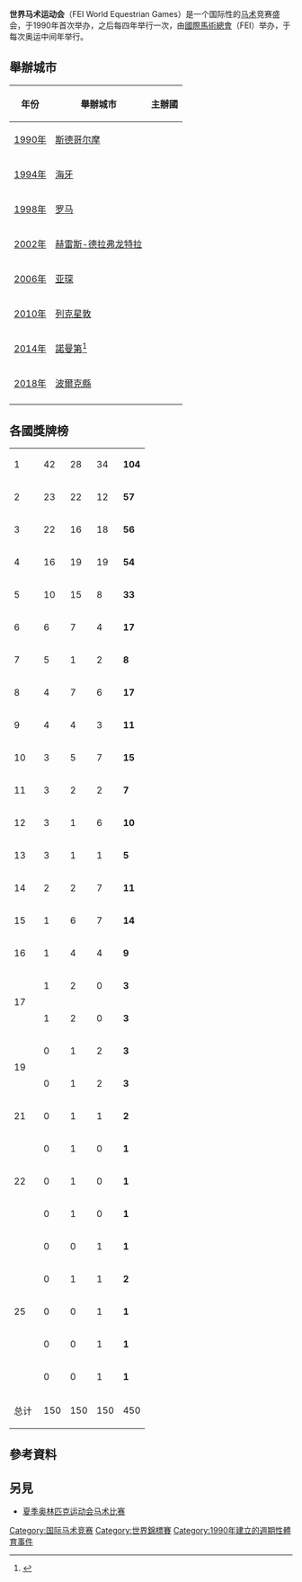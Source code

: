 '''世界马术运动会'''（FEI World Equestrian Games）是一个国际性的[[马术|马术]]竞赛盛会，于1990年首次举办，之后每四年举行一次，由[[國際馬術總會|國際馬術總會]]（FEI）举办，于每次奥运中间年举行。 

== 舉辦城市 ==
{| class=wikitable
!年份||舉辦城市||主辦國
|-
|[[1990年世界马术运动会|1990年]]||[[斯德哥尔摩|斯德哥尔摩]]||{{SWE}}
|-
|[[1994年世界马术运动会|1994年]]||[[海牙|海牙]]||{{NED}}
|-
|[[1998年世界马术运动会|1998年]]||[[罗马|罗马]]||{{ITA}}
|-
|[[2002年世界马术运动会|2002年]]||[[赫雷斯-德拉弗龙特拉|赫雷斯-德拉弗龙特拉]]||{{ESP}}
|-
|[[2006年世界马术运动会|2006年]]||[[亚琛|亚琛]]||{{GER}}
|-
|[[2010年世界马术运动会|2010年]]||[[列克星敦_(肯塔基州)|列克星敦]]||{{USA}}
|-
|[[2014年世界马术运动会|2014年]]||[[諾曼第|諾曼第]]<ref>{{Cite web |url=http://www.alltechfeiweg2014-normandy.com/en/index.php |title=Normandy 2014 |accessdate=2013-10-30 |archive-date=2013-04-22 |archive-url=https://web.archive.org/web/20130422211255/http://www.alltechfeiweg2014-normandy.com/en/index.php |dead-url=yes }}</ref>||{{FRA}}
|-
|[[2018年世界马术运动会|2018年]] ||[[波爾克縣_(北卡羅萊納州)|波爾克縣]]||{{USA}}
|-
|}

== 各國獎牌榜 ==
{| {{RankedMedalTable|nation-width=200px}}
|-
|1||align=left| {{GER}}{{ref|2|2}} || 42 || 28 || 34 ||'''104'''
|-
|2||align=left| {{GBR2}} || 23 || 22 || 12 ||'''57'''
|-
|3||align=left| {{NED}} || 22 || 16 || 18 ||'''56'''
|-
|4||align=left| {{USA}} || 16 || 19 || 19 ||'''54'''
|-
|5||align=left| {{FRA}} || 10 || 15 || 8 ||'''33'''
|-
|6||align=left| {{BEL}} || 6 || 7 || 4 ||'''17'''
|-
|7||align=left| {{NZL}} || 5 || 1 || 2 ||'''8'''
|-
|8||align=left| {{SUI}} || 4 || 7 || 6 ||'''17'''
|-
|9||align=left| {{ITA}} || 4 || 4 || 3 ||'''11'''
|-
|10||align=left| {{DEN}} || 3 || 5 || 7 ||'''15'''
|-
|11||align=left| {{ESP}} || 3 || 2 || 2 ||'''7'''
|-
|12||align=left| {{AUS}} || 3 || 1 || 6 ||'''10'''
|-
|13||align=left| {{UAE}} || 3 || 1 || 1 ||'''5'''
|-
|14||align=left| {{SWE}} || 2 || 2 || 7 ||'''11'''
|-
|15||align=left| {{AUT}} || 1 || 6 || 7 ||'''14'''
|-
|16||align=left| {{CAN}} || 1 || 4 || 4 ||'''9'''
|-
|rowspan=2 |17||align=left| {{BRA}} || 1 || 2 || 0 ||'''3'''
|-
| align=left | {{IRL}} || 1 || 2 || 0 ||'''3'''
|-
|rowspan=2 |19||align=left| {{FIN}} || 0 || 1 || 2 ||'''3'''
|-
| align=left | {{HUN}} || 0 || 1 || 2 ||'''3'''
|-
|21||align=left| {{SGP}} || 0 || 1 || 1 ||'''2'''
|-
|rowspan=3 |22||align=left| {{LAT}} || 0 || 1 || 0 ||'''1'''
|-
| align=left | {{KSA}} || 0 || 1 || 0 ||'''1'''
|-
| align=left | {{URS}}{{ref|3|3}} || 0 || 1 || 0 ||'''1'''
|-
|rowspan=5 |25||align=left| {{JPN}} || 0 || 0 || 1 ||'''1'''
|-
| align=left | {{NOR}} || 0 || 1 || 1 ||'''2'''
|-
| align=left | {{POR}} || 0 || 0 || 1 ||'''1'''
|-
| align=left | {{QAT}} || 0 || 0 || 1 ||'''1'''
|-
| align=left | {{SVK}} || 0 || 0 || 1 ||'''1'''
|- class="sortbottom"
! colspan=2 |总计 || 150 || 150 || 150 || 450
|}

==參考資料==
{{Reflist}}

==另見==
*[[夏季奥林匹克运动会马术比赛|夏季奥林匹克运动会马术比赛]]

{{世界錦標賽}}
[[Category:国际马术竞赛|Category:国际马术竞赛]]
[[Category:世界錦標賽|Category:世界錦標賽]]
[[Category:1990年建立的週期性體育事件|Category:1990年建立的週期性體育事件]]